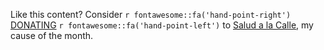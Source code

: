 Like this content? Consider `r fontawesome::fa('hand-point-right')` [DONATING](https://www.mycause.com.au/page/218121/salud-a-la-calle) `r fontawesome::fa('hand-point-left')` to [Salud a la Calle](http://www.saludalacalle.cl/), my cause of the month.